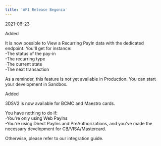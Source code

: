 ```yaml
---
title: 'API Release Begonia'  
---
```

<span class="date">2021-06-23</span>  
  
  
<div class="pill pill-green">Added</div>  
  

It is now possible to View a Recurring PayIn data with the dedicated endpoint. You'll get for instance:  
-The status of the pay-in  
-The recurring type  
-The current state  
-The next transaction  

As a reminder, this feature is not yet available in Production. You can start your development in Sandbox.  
<div class="pill pill-green">Added</div>  
  

3DSV2 is now available for BCMC and Maestro cards.  

You have nothing to do if:  
-You're only using Web PayIns  
-You're using Direct PayIns and PreAuthorizations, and you've made the necessary development for CB/VISA/Mastercard.  

Otherwise, please refer to our integration guide.
